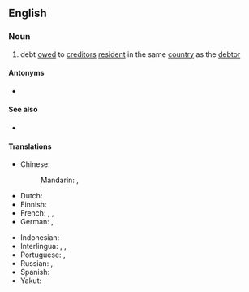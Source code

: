 {{also|domestic-debt}}
==English==

===Noun===
{{en-noun|head=[[domestic]] [[debt]]|~}}

# {{lb|en|economics}} debt [[owe]]d to [[creditor]]s [[resident]] in the same [[country]] as the [[debtor]]

====Antonyms====
* {{l|en|foreign debt}}

====See also====
* {{l|en|national debt}}

====Translations====
{{trans-top|debt owed to creditors resident in the same country as debtor}}
* Chinese:
*: Mandarin: {{t+|cmn|內債|sc=Hani}}, {{t+|cmn|内债|tr=nèizhài|sc=Hani}}
* Dutch: {{t|nl|binnenlandse schuld|f}}
* Finnish: {{t|fi|kotimainen velka}}
* French: {{t|fr|dette intérieure|f}}, {{t+|fr|dette nationale|f}}, {{t+|fr|dette publique|f}}
* German: {{t|de|Inlandsschuld|f}}, {{t|de|Inlandsverschuldung|f}}
{{trans-mid}}
* Indonesian: {{t-check|id|[[hutang]] [[dalam negeri]]}} <!-- was "[[hutang]] [[dalam negeri]]" - assumed sum-of-parts; if an idiom, remove the wikilinks to the individual words. see [[User:Kephir/gadgets/xte#Translation_fixing]] -->
* Interlingua: {{t|ia|debita interior}}, {{t|ia|debita national}}, {{t|ia|debita public}}
* Portuguese: {{t|pt|dívida interna|f}}, {{t|pt|dívida pública|f}}
* Russian: {{t|ru|вну́тренний долг|m}}, {{t|ru|вну́тренняя задо́лженность|f}}
* Spanish: {{t|es|deuda interna|f}}
* Yakut: {{t|sah|ис иэс|sc=Cyrl}}
{{trans-bottom}}